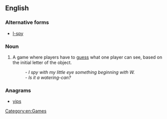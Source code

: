 ==English==

===Alternative forms===
* [[I-spy]]

===Noun===
{{en-noun|-|head=[[I]] [[spy]]}}

# {{context|games|lang=en}} A game where players have to [[guess]] what one player can see, based on the initial letter of the object.
#: ''- I spy with my little eye something beginning with W.''<br>''- Is it a watering-can?''

===Anagrams===
* [[yips#English|yips]]

[[Category:en:Games]]